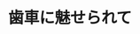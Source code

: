 ﻿---
title: "歯車に魅せられて"
category: "物質理工学院"
vol: 77
interviewee: "北條 春夫"
url: "https://search.star.titech.ac.jp/titech-ss/pursuer.act?event=outside&key_t2r2Rid=CTT100381819&lang=jp"
tags: ["工学","機械","流れ","精密","発明"]
pdf: "77-4-hojo.pdf"
career: ""
pdfurl: "77-4-hojo/77-4-hojo.pdf"
preface: "古代から現代に至るまでさまざまな機械が発明され、そして利用されてきた。その中には動力を伝えるために歯車が使われているものが多い。そのため、歯車に関する研究は長い間行なわれてきた。先生の所属する精密工学研究所では戦前から歯車の研究を軸としており、北條春夫先生はこの流れを受け継いでいる。本稿では、北條先生の研究を中心に、歯車に関する研究の変遷を紹介する。"
---
